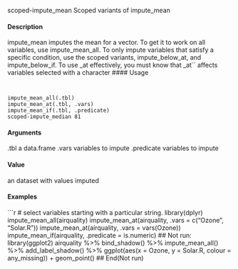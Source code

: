 scoped-impute_mean Scoped variants of impute_mean

####  Description 

impute_mean imputes the mean for a vector. To get it to work on all variables, use impute_mean_all.
To only impute variables that satisfy a specific condition, use the scoped variants, impute_below_at,
and impute_below_if. To use _at effectively, you must know that _at`` affects variables selected with a character 
####  Usage 
<pre><code>

impute_mean_all(.tbl)
impute_mean_at(.tbl, .vars)
impute_mean_if(.tbl, .predicate)
scoped-impute_median 81
</code></pre>
#### Arguments 

.tbl a data.frame
.vars variables to impute
.predicate variables to impute

#### Value 

an dataset with values imputed

#### Examples 
```r

# select variables starting with a particular string.
library(dplyr)
impute_mean_all(airquality)
impute_mean_at(airquality,
.vars = c("Ozone", "Solar.R"))
impute_mean_at(airquality,
.vars = vars(Ozone))
impute_mean_if(airquality,
.predicate = is.numeric)
## Not run:
library(ggplot2)
airquality %>%
bind_shadow() %>%
impute_mean_all() %>%
add_label_shadow() %>%
ggplot(aes(x = Ozone,
y = Solar.R,
colour = any_missing)) +
geom_point()
## End(Not run)
